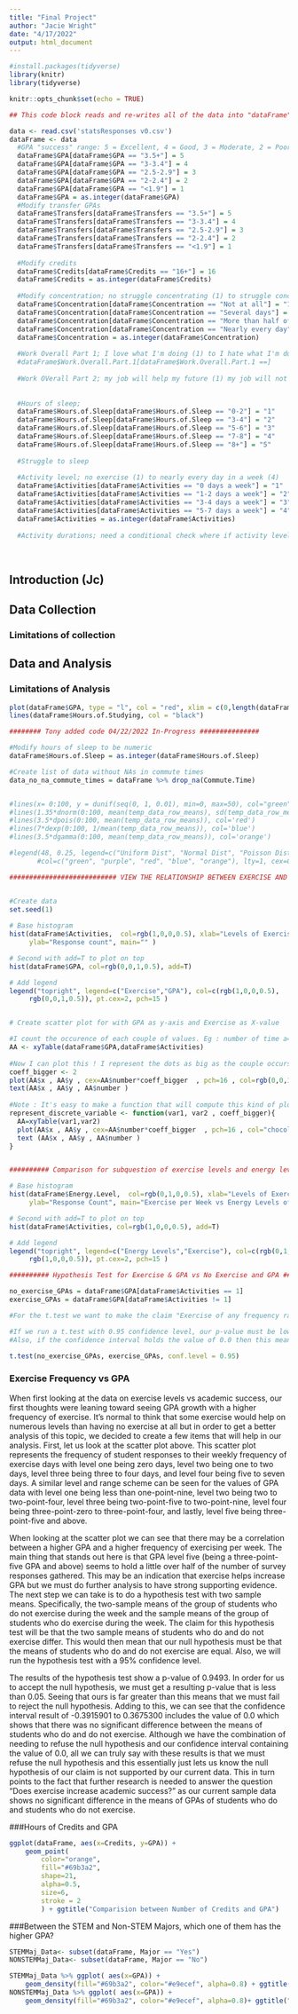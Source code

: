 ---
title: "Final Project"
author: "Jacie Wright"
date: "4/17/2022"
output: html_document
---

```{r setup, include=FALSE}
#install.packages(tidyverse)
library(knitr)
library(tidyverse)

knitr::opts_chunk$set(echo = TRUE)
```

```{r}

## This code block reads and re-writes all of the data into "dataFrame" to be used in each analysis

data <- read.csv('statsResponses v0.csv')
dataFrame <- data
  #GPA "success" range: 5 = Excellent, 4 = Good, 3 = Moderate, 2 = Poor, 1 = Bad
  dataFrame$GPA[dataFrame$GPA == "3.5+"] = 5
  dataFrame$GPA[dataFrame$GPA == "3-3.4"] = 4
  dataFrame$GPA[dataFrame$GPA == "2.5-2.9"] = 3
  dataFrame$GPA[dataFrame$GPA == "2-2.4"] = 2
  dataFrame$GPA[dataFrame$GPA == "<1.9"] = 1
  dataFrame$GPA = as.integer(dataFrame$GPA)
  #Modify transfer GPAs
  dataFrame$Transfers[dataFrame$Transfers == "3.5+"] = 5
  dataFrame$Transfers[dataFrame$Transfers == "3-3.4"] = 4
  dataFrame$Transfers[dataFrame$Transfers == "2.5-2.9"] = 3
  dataFrame$Transfers[dataFrame$Transfers == "2-2.4"] = 2
  dataFrame$Transfers[dataFrame$Transfers == "<1.9"] = 1
 
  #Modify credits
  dataFrame$Credits[dataFrame$Credits == "16+"] = 16
  dataFrame$Credits = as.integer(dataFrame$Credits)
  
  #Modify concentration; no struggle concentrating (1) to struggle concentrating every day (4)
  dataFrame$Concentration[dataFrame$Concentration == "Not at all"] = "1"
  dataFrame$Concentration[dataFrame$Concentration == "Several days"] = "2"
  dataFrame$Concentration[dataFrame$Concentration == "More than half of the days"] = "3"
  dataFrame$Concentration[dataFrame$Concentration == "Nearly every day"] = "4"
  dataFrame$Concentration = as.integer(dataFrame$Concentration)
   
  #Work Overall Part 1; I love what I'm doing (1) to I hate what I'm doing (5)
  #dataFrame$Work.Overall.Part.1[dataFrame$Work.Overall.Part.1 ==]
  
  #Work OVerall Part 2; my job will help my future (1) my job will not help my future (5)
  
  
  #Hours of sleep; 
  dataFrame$Hours.of.Sleep[dataFrame$Hours.of.Sleep == "0-2"] = "1"
  dataFrame$Hours.of.Sleep[dataFrame$Hours.of.Sleep == "3-4"] = "2"
  dataFrame$Hours.of.Sleep[dataFrame$Hours.of.Sleep == "5-6"] = "3"
  dataFrame$Hours.of.Sleep[dataFrame$Hours.of.Sleep == "7-8"] = "4"
  dataFrame$Hours.of.Sleep[dataFrame$Hours.of.Sleep == "8+"] = "5"
  
  #Struggle to sleep
  
  #Activity level; no exercise (1) to nearly every day in a week (4)
  dataFrame$Activities[dataFrame$Activities == "0 days a week"] = "1"
  dataFrame$Activities[dataFrame$Activities == "1-2 days a week"] = "2"
  dataFrame$Activities[dataFrame$Activities == "3-4 days a week"] = "3"
  dataFrame$Activities[dataFrame$Activities == "5-7 days a week"] = "4"
  dataFrame$Activities = as.integer(dataFrame$Activities)
  
  #Activity durations; need a conditional check where if activity level = 1 set to 0
  
  

```

## Introduction (Jc)

## Data Collection

### Limitations of collection

## Data and Analysis

### Limitations of Analysis


``` {r}

plot(dataFrame$GPA, type = "l", col = "red", xlim = c(0,length(dataFrame$Timestamp)), ylim = c(0,max(dataFrame$Hours.of.Studying)))
lines(dataFrame$Hours.of.Studying, col = "black")

```


``` {r}

######## Tony added code 04/22/2022 In-Progress ###############

#Modify hours of sleep to be numeric
dataFrame$Hours.of.Sleep = as.integer(dataFrame$Hours.of.Sleep)

#Create list of data without NAs in commute times
data_no_na_commute_times = dataFrame %>% drop_na(Commute.Time)


#lines(x= 0:100, y = dunif(seq(0, 1, 0.01), min=0, max=50), col="green")
#lines(1.35*dnorm(0:100, mean(temp_data_row_means), sd(temp_data_row_means)), col='purple')
#lines(3.5*dpois(0:100, mean(temp_data_row_means)), col='red')
#lines(7*dexp(0:100, 1/mean(temp_data_row_means)), col='blue')
#lines(3.5*dgamma(0:100, mean(temp_data_row_means)), col='orange')

#legend(48, 0.25, legend=c("Uniform Dist", "Normal Dist", "Poisson Dist", "Exponential Dist", "Gamma Dist"),
       #col=c("green", "purple", "red", "blue", "orange"), lty=1, cex=0.75)

########################### VIEW THE RELATIONSHIP BETWEEN EXERCISE AND GPA ##############


#Create data
set.seed(1)
 
# Base histogram
hist(dataFrame$Activities,  col=rgb(1,0,0,0.5), xlab="Levels of Exercise and GPA", 
     ylab="Response count", main="" )

# Second with add=T to plot on top
hist(dataFrame$GPA, col=rgb(0,0,1,0.5), add=T)

# Add legend
legend("topright", legend=c("Exercise","GPA"), col=c(rgb(1,0,0,0.5), 
     rgb(0,0,1,0.5)), pt.cex=2, pch=15 )


# Create scatter plot for with GPA as y-axis and Exercise as X-value

#I count the occurence of each couple of values. Eg : number of time a=1 and b=1, number of time a=1 and b=2 etc...
AA <- xyTable(dataFrame$GPA,dataFrame$Activities)
 
#Now I can plot this ! I represent the dots as big as the couple occurs often
coeff_bigger <- 2
plot(AA$x , AA$y , cex=AA$number*coeff_bigger  , pch=16 , col=rgb(0,0,1,0.5) , xlab= "Gpa levels" , ylab="Exercise levels" , xlim=c(0,6) , ylim=c(0,6), main="Excercse levels per week VS GPA")
text(AA$x , AA$y , AA$number )
 
#Note : It's easy to make a function that will compute this kind of plot automaticaly :
represent_discrete_variable <- function(var1, var2 , coeff_bigger){
  AA=xyTable(var1,var2)
  plot(AA$x , AA$y , cex=AA$number*coeff_bigger  , pch=16 , col="chocolate1" , xlab= "value of a" , ylab="value of b" )
  text (AA$x , AA$y , AA$number )
}


########## Comparison for subquestion of exercise levels and energy levels ##############################

# Base histogram
hist(dataFrame$Energy.Level,  col=rgb(0,1,0,0.5), xlab="Levels of Exercise and Energy", 
     ylab="Response Count", main="Exercise per Week vs Energy Levels of Last Two Weeks", ylim = c(0,25))

# Second with add=T to plot on top
hist(dataFrame$Activities, col=rgb(1,0,0,0.5), add=T)

# Add legend
legend("topright", legend=c("Energy Levels","Exercise"), col=c(rgb(0,1,0,0.5), 
     rgb(1,0,0,0.5)), pt.cex=2, pch=15 )

```
```{r}
########## Hypothesis Test for Exercise & GPA vs No Exercise and GPA ##############################

no_exercise_GPAs = dataFrame$GPA[dataFrame$Activities == 1]
exercise_GPAs = dataFrame$GPA[dataFrame$Activities != 1]

#For the t.test we want to make the claim "Exercise of any frequency raises a student GPA". This mean that our null hypothesis we must claim that the opposite is true or that "There is no difference in GPAs" is true.

#If we run a t.test with 0.95 confidence level, our p-value must be lower than 0.05 for us to refuse the null hypothesis that "There is no difference in GPAs" is true.
#Also, if the confidence interval holds the value of 0.0 then this means that our difference in means from both sets are negligible. 

t.test(no_exercise_GPAs, exercise_GPAs, conf.level = 0.95)


```


### Exercise Frequency vs GPA

When first looking at the data on exercise levels vs academic success, our first thoughts were leaning toward seeing GPA growth with a higher frequency of exercise. It’s normal to think that some exercise would help on numerous levels than having no exercise at all but in order to get a better analysis of this topic, we decided to create a few items that will help in our analysis. First, let us look at the scatter plot above. This scatter plot represents the frequency of student responses to their weekly frequency of exercise days with level one being zero days, level two being one to two days, level three being three to four days, and level four being five to seven days. A similar level and range scheme can be seen for the values of GPA data with level one being less than one-point-nine, level two being two to two-point-four, level three being two-point-five to two-point-nine, level four being three-point-zero to three-point-four, and lastly, level five being three-point-five and above.

When looking at the scatter plot we can see that there may be a correlation between a higher GPA and a higher frequency of exercising per week. The main thing that stands out here is that GPA level five (being a three-point-five GPA and above) seems to hold a little over half of the number of survey responses gathered. This may be an indication that exercise helps increase GPA but we must do further analysis to have strong supporting evidence. The next step we can take is to do a hypothesis test with two sample means. Specifically, the two-sample means of the group of students who do not exercise during the week and the sample means of the group of students who do exercise during the week. The claim for this hypothesis test will be that the two sample means of students who do and do not exercise differ. This would then mean that our null hypothesis must be that the means of students who do and do not exercise are equal. Also, we will run the hypothesis test with a 95% confidence level.

The results of the hypothesis test show a p-value of 0.9493. In order for us to accept the null hypothesis, we must get a resulting p-value that is less than 0.05. Seeing that ours is far greater than this means that we must fail to reject the null hypothesis. Adding to this, we can see that the confidence interval result of -0.3915901 to 0.3675300 includes the value of 0.0 which shows that there was no significant difference between the means of students who do and do not exercise. Although we have the combination of needing to refuse the null hypothesis and our confidence interval containing the value of 0.0, all we can truly say with these results is that we must refuse the null hypothesis and this essentially just lets us know the null hypothesis of our claim is not supported by our current data. This in turn points to the fact that further research is needed to answer the question “Does exercise increase academic success?” as our current sample data shows no significant difference in the means of GPAs of students who do and students who do not exercise.


###Hours of Credits and GPA

```{r}

ggplot(dataFrame, aes(x=Credits, y=GPA)) + 
    geom_point(
        color="orange",
        fill="#69b3a2",
        shape=21,
        alpha=0.5,
        size=6,
        stroke = 2
        ) + ggtitle("Comparision between Number of Credits and GPA")
```

###Between the STEM and Non-STEM Majors, which one of them has the higher GPA?

```{r}
STEMMaj_Data<- subset(dataFrame, Major == "Yes")
NONSTEMMaj_Data<- subset(dataFrame, Major == "No")

STEMMaj_Data %>% ggplot( aes(x=GPA)) +
    geom_density(fill="#69b3a2", color="#e9ecef", alpha=0.8) + ggtitle("Distribution of GPA among STEM students.")
NONSTEMMaj_Data %>% ggplot( aes(x=GPA)) +
    geom_density(fill="#69b3a2", color="#e9ecef", alpha=0.8)+ ggtitle("Distribution of GPA among Non-STEM students.")

```

